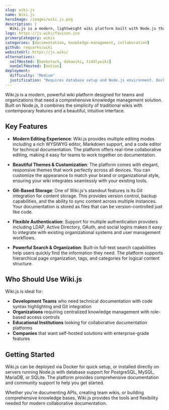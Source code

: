 ```yaml
---
slug: wiki-js
name: Wiki.js
heroImage: /images/wiki.js.png
description: |
  Wiki.js is a modern, lightweight wiki platform built with Node.js that offers powerful editing, beautiful themes, and Git-based storage for collaborative knowledge management.
logo: https://js.wiki/favicon.ico
primaryCategory: wikis
categories: [documentation, knowledge-management, collaboration]
github: requarks/wiki
websiteUrl: https://js.wiki/
alternatives:
  selfHosted: [bookstack, dokuwiki, tiddlywiki]
  nonSelfHosted: [notion]
deployment:
  difficulty: "Medium"
  justification: "Requires database setup and Node.js environment. Docker deployment available but configuration can be complex for advanced features."
---
```


Wiki.js is a modern, powerful wiki platform designed for teams and organizations
that need a comprehensive knowledge management solution. Built on Node.js, it
combines the simplicity of traditional wikis with contemporary features and a
beautiful, intuitive interface.

## Key Features

- **Modern Editing Experience**: Wiki.js provides multiple editing modes including
  a rich WYSIWYG editor, Markdown support, and a code editor for technical
  documentation. The platform offers real-time collaborative editing, making it
  easy for teams to work together on documentation.

- **Beautiful Themes & Customization**: The platform comes with elegant,
  responsive themes that work perfectly across all devices. You can customize
  the appearance to match your brand or organizational style, ensuring your wiki
  integrates seamlessly with your existing tools.

- **Git-Based Storage**: One of Wiki.js's standout features is its Git
  integration for content storage. This provides version control, backup
  capabilities, and the ability to sync content across multiple instances. Your
  documentation is stored as files that can be version-controlled just like code.

- **Flexible Authentication**: Support for multiple authentication providers
  including LDAP, Active Directory, OAuth, and social logins makes it easy to
  integrate with existing organizational systems and user management workflows.

- **Powerful Search & Organization**: Built-in full-text search capabilities help
  users quickly find the information they need. The platform supports hierarchical
  page organization, tags, and categories for logical content structure.

## Who Should Use Wiki.js

Wiki.js is ideal for:

- **Development Teams** who need technical documentation with code syntax
  highlighting and Git integration
- **Organizations** requiring centralized knowledge management with role-based
  access controls
- **Educational Institutions** looking for collaborative documentation platforms
- **Companies** that want self-hosted solutions with enterprise-grade features

## Getting Started

Wiki.js can be deployed via Docker for quick setup, or installed directly on
servers running Node.js with database support for PostgreSQL, MySQL, MariaDB, or
SQLite. The platform provides comprehensive documentation and community support
to help you get started.

Whether you're documenting APIs, creating team wikis, or building comprehensive
knowledge bases, Wiki.js provides the tools and flexibility needed for modern
collaborative documentation.
